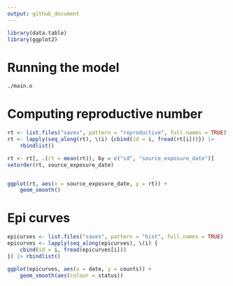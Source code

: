 ```yaml
---
output: github_document
---
```


```r
library(data.table)
library(ggplot2)
```

# Running the model

```bash
./main.o
```

# Computing reproductive number

```r
rt <- list.files("saves", pattern = "reproductive", full.names = TRUE)
rt <- lapply(seq_along(rt), \(i) {cbind(id = i, fread(rt[i]))}) |>
    rbindlist()

rt <- rt[, .(rt = mean(rt)), by = c("id", "source_exposure_date")]
setorder(rt, source_exposure_date)


ggplot(rt, aes(x = source_exposure_date, y = rt)) +
    geom_smooth()
```

# Epi curves

```r
epicurves <- list.files("saves", pattern = "hist", full.names = TRUE)
epicurves <- lapply(seq_along(epicurves), \(i) {
    cbind(id = i, fread(epicurves[i]))
}) |> rbindlist()

ggplot(epicurves, aes(x = date, y = counts)) +
    geom_smooth(aes(colour = status))
```

